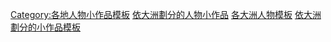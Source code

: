 [[Category:各地人物小作品模板|Category:各地人物小作品模板]]
[[Category:依大洲劃分的人物小作品|]]
[[Category:各大洲人物模板|]]
[[Category:依大洲劃分的小作品模板|]]